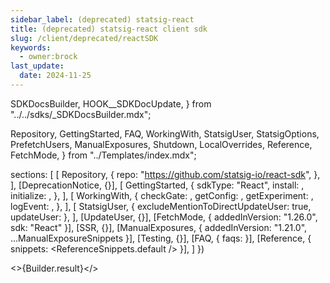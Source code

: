 ```yaml
---
sidebar_label: (deprecated) statsig-react
title: (deprecated) statsig-react client sdk
slug: /client/deprecated/reactSDK
keywords:
  - owner:brock
last_update:
  date: 2024-11-25
---
```



  SDKDocsBuilder,
  HOOK__SDKDocUpdate,
} from "../../sdks/_SDKDocsBuilder.mdx";

  Repository,
  GettingStarted,
  FAQ,
  WorkingWith,
  StatsigUser,
  StatsigOptions,
  PrefetchUsers,
  ManualExposures,
  Shutdown,
  LocalOverrides,
  Reference,
  FetchMode,
} from "../Templates/index.mdx";




  sections: [
    [
      Repository,
      {
        repo: "https://github.com/statsig-io/react-sdk",
      },
    ],
    [DeprecationNotice, {}],
    [
      GettingStarted,
      {
        sdkType: "React",
        install: <Install />,
        initialize: <Initialize />,
      },
    ],
    [
      WorkingWith,
      {
        checkGate: <CheckGate />,
        getConfig: <GetConfig />,
        getExperiment: <GetExperiment />,
        logEvent: <LogEvent />,
      },
    ],
    [
      StatsigUser,
      { excludeMentionToDirectUpdateUser: true, updateUser: <InitUser /> },
    ],
    [UpdateUser, {}],
    [FetchMode, { addedInVersion: "1.26.0", sdk: "React" }],
    [SSR, {}],
    [ManualExposures, { addedInVersion: "1.21.0", ...ManualExposureSnippets }],
    [Testing, {}],
    [FAQ, { faqs: <MoreFAQs /> }],
    [Reference, { snippets: <ReferenceSnippets.default /> }],
  ]
})


<>{Builder.result}</>

